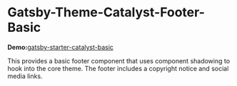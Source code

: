# Gatsby-Theme-Catalyst-Footer-Basic

**Demo:**[gatsby-starter-catalyst-basic](https://gatsby-starter-catalyst-basic.netlify.com/)

This provides a basic footer component that uses component shadowing to hook into the core theme. The footer includes a copyright notice and social media links.
